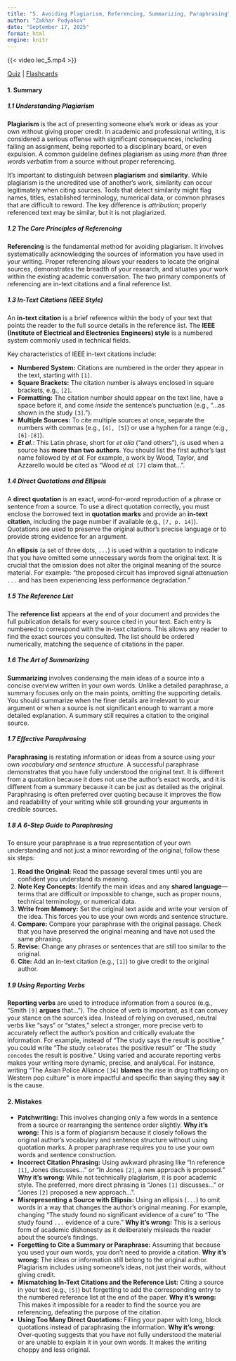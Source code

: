 ```yaml
---
title: "5. Avoiding Plagiarism, Referencing, Summarizing, Paraphrasing"
author: "Zakhar Podyakov"
date: "September 17, 2025"
format: html
engine: knitr
---
```


{{< video lec_5.mp4 >}}

[Quiz](https://notebooklm.google.com/notebook/04884087-6de2-4cf2-bd3a-40f619c14806?artifactId=8864ce3e-41f2-4382-9fbd-44c7708aba70) | [Flashcards](https://notebooklm.google.com/notebook/04884087-6de2-4cf2-bd3a-40f619c14806?artifactId=b726e81a-8ecc-4170-a614-70ebe80fd642)

#### **1. Summary**

##### **1.1 Understanding Plagiarism**
**Plagiarism** is the act of presenting someone else's work or ideas as your own without giving proper credit. In academic and professional writing, it is considered a serious offense with significant consequences, including failing an assignment, being reported to a disciplinary board, or even expulsion. A common guideline defines plagiarism as using *more than three words verbatim* from a source without proper referencing.

It's important to distinguish between **plagiarism** and **similarity**. While plagiarism is the uncredited use of another's work, similarity can occur legitimately when citing sources. Tools that detect similarity might flag names, titles, established terminology, numerical data, or common phrases that are difficult to reword. The key difference is *attribution*; properly referenced text may be similar, but it is not plagiarized.

##### **1.2 The Core Principles of Referencing**
**Referencing** is the fundamental method for avoiding plagiarism. It involves systematically acknowledging the sources of information you have used in your writing. Proper referencing allows your readers to locate the original sources, demonstrates the breadth of your research, and situates your work within the existing academic conversation. The two primary components of referencing are in-text citations and a final reference list.

##### **1.3 In-Text Citations (IEEE Style)**
An **in-text citation** is a brief reference within the body of your text that points the reader to the full source details in the reference list. The **IEEE (Institute of Electrical and Electronics Engineers) style** is a numbered system commonly used in technical fields.

Key characteristics of IEEE in-text citations include:

*   **Numbered System:** Citations are numbered in the order they appear in the text, starting with `[1]`.
*   **Square Brackets:** The citation number is always enclosed in square brackets, e.g., `[2]`.
*   **Formatting:** The citation number should appear on the text line, have a space before it, and come *inside* the sentence's punctuation (e.g., "...as shown in the study `[3]`.").
*   **Multiple Sources:** To cite multiple sources at once, separate the numbers with commas (e.g., `[4], [5]`) or use a hyphen for a range (e.g., `[6]-[8]`).
*   ***Et al.***: This Latin phrase, short for *et alia* ("and others"), is used when a source has **more than two authors**. You should list the first author's last name followed by *et al.* For example, a work by Wood, Taylor, and Azzarello would be cited as "Wood *et al.* `[7]` claim that...".

##### **1.4 Direct Quotations and Ellipsis**
A **direct quotation** is an exact, word-for-word reproduction of a phrase or sentence from a source. To use a direct quotation correctly, you must enclose the borrowed text in **quotation marks** and provide an **in-text citation**, including the page number if available (e.g., `[7, p. 14]`). Quotations are used to preserve the original author's precise language or to provide strong evidence for an argument.

An **ellipsis** (a set of three dots, `...`) is used within a quotation to indicate that you have omitted some unnecessary words from the original text. It is crucial that the omission does not alter the original meaning of the source material. For example: "the proposed circuit has improved signal attenuation `...` and has been experiencing less performance degradation."

##### **1.5 The Reference List**
The **reference list** appears at the end of your document and provides the full publication details for every source cited in your text. Each entry is numbered to correspond with the in-text citations. This allows any reader to find the exact sources you consulted. The list should be ordered numerically, matching the sequence of citations in the paper.

##### **1.6 The Art of Summarizing**
**Summarizing** involves condensing the main ideas of a source into a concise overview written in your own words. Unlike a detailed paraphrase, a summary focuses only on the main points, omitting the supporting details. You should summarize when the finer details are irrelevant to your argument or when a source is not significant enough to warrant a more detailed explanation. A summary still requires a citation to the original source.

##### **1.7 Effective Paraphrasing**
**Paraphrasing** is restating information or ideas from a source using *your own vocabulary and sentence structure*. A successful paraphrase demonstrates that you have fully understood the original text. It is different from a quotation because it does not use the author's exact words, and it is different from a summary because it can be just as detailed as the original. Paraphrasing is often preferred over quoting because it improves the flow and readability of your writing while still grounding your arguments in credible sources.

##### **1.8 A 6-Step Guide to Paraphrasing**
To ensure your paraphrase is a true representation of your own understanding and not just a minor rewording of the original, follow these six steps:

1.  **Read the Original:** Read the passage several times until you are confident you understand its meaning.
2.  **Note Key Concepts:** Identify the main ideas and any **shared language**—terms that are difficult or impossible to change, such as proper nouns, technical terminology, or numerical data.
3.  **Write from Memory:** Set the original text aside and write your version of the idea. This forces you to use your own words and sentence structure.
4.  **Compare:** Compare your paraphrase with the original passage. Check that you have preserved the original meaning and have not used the same phrasing.
5.  **Revise:** Change any phrases or sentences that are still too similar to the original.
6.  **Cite:** Add an in-text citation (e.g., `[1]`) to give credit to the original author.

##### **1.9 Using Reporting Verbs**
**Reporting verbs** are used to introduce information from a source (e.g., "Smith `[9]` **argues** that..."). The choice of verb is important, as it can convey your stance on the source's idea.
<!-- DIAGRAM HERE -->
Instead of relying on overused, neutral verbs like "says" or "states," select a stronger, more precise verb to accurately reflect the author's position and critically evaluate the information. For example, instead of "The study says the result is positive," you could write "The study `celebrates` the positive result" or "The study `concedes` the result is positive." Using varied and accurate reporting verbs makes your writing more dynamic, precise, and analytical. For instance, writing "The Asian Police Alliance `[34]` **blames** the rise in drug trafficking on Western pop culture" is more impactful and specific than saying they **say** it is the cause.

#### **2. Mistakes**

*   **Patchwriting:** This involves changing only a few words in a sentence from a source or rearranging the sentence order slightly. **Why it's wrong:** This is a form of plagiarism because it closely follows the original author's vocabulary and sentence structure without using quotation marks. A proper paraphrase requires you to use your own words and sentence construction.
*   **Incorrect Citation Phrasing:** Using awkward phrasing like "In reference `[1]`, Jones discusses..." or "In Jones `[2]`, a new approach is proposed." **Why it's wrong:** While not technically plagiarism, it is poor academic style. The preferred, more direct phrasing is "Jones `[1]` discusses..." or "Jones `[2]` proposed a new approach...".
*   **Misrepresenting a Source with Ellipsis:** Using an ellipsis (`...`) to omit words in a way that changes the author's original meaning. For example, changing "The study found no significant evidence of a cure" to "The study found `...` evidence of a cure." **Why it's wrong:** This is a serious form of academic dishonesty as it deliberately misleads the reader about the source's findings.
*   **Forgetting to Cite a Summary or Paraphrase:** Assuming that because you used your own words, you don't need to provide a citation. **Why it's wrong:** The ideas or information still belong to the original author. Plagiarism includes using someone's ideas, not just their words, without giving credit.
*   **Mismatching In-Text Citations and the Reference List:** Citing a source in your text (e.g., `[5]`) but forgetting to add the corresponding entry to the numbered reference list at the end of the paper. **Why it's wrong:** This makes it impossible for a reader to find the source you are referencing, defeating the purpose of the citation.
*   **Using Too Many Direct Quotations:** Filling your paper with long, block quotations instead of paraphrasing the information. **Why it's wrong:** Over-quoting suggests that you have not fully understood the material or are unable to explain it in your own words. It makes the writing choppy and less original.
